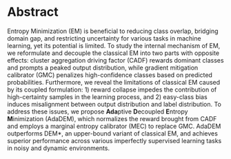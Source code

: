 # Abstract

Entropy Minimization (EM) is beneficial to reducing class overlap, bridging domain gap, and restricting uncertainty for various tasks in machine learning, yet its potential is limited. To study the internal mechanism of EM, we reformulate and decouple the classical EM into two parts with opposite effects: cluster aggregation driving factor (CADF) rewards dominant classes and prompts a peaked output distribution, while gradient mitigation calibrator (GMC) penalizes high-confidence classes based on predicted probabilities. Furthermore, we reveal the limitations of classical EM caused by its coupled formulation: 1) reward collapse impedes the contribution of high-certainty samples in the learning process, and 2) easy-class bias induces misalignment between output distribution and label distribution. To address these issues, we propose **Ada**ptive **D**ecoupled **E**ntropy **M**inimization (AdaDEM), which normalizes the reward brought from CADF and employs a marginal entropy calibrator (MEC) to replace GMC. AdaDEM outperforms DEM*, an upper-bound variant of classical EM, and achieves superior performance across various imperfectly supervised learning tasks in noisy and dynamic environments.